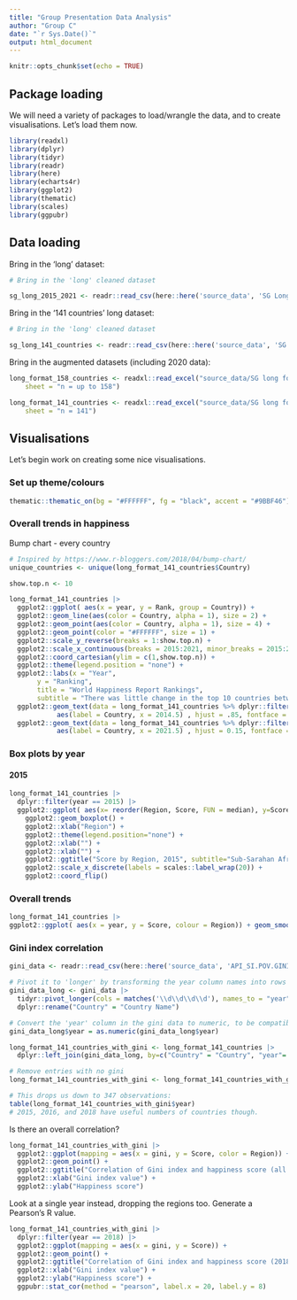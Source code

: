 ```yaml
---
title: "Group Presentation Data Analysis"
author: "Group C"
date: "`r Sys.Date()`"
output: html_document
---
```


```r
knitr::opts_chunk$set(echo = TRUE)
```

## Package loading

We will need a variety of packages to load/wrangle the data, and to create visualisations. Let's load them now.

```r
library(readxl)
library(dplyr)
library(tidyr)
library(readr)
library(here)
library(echarts4r)
library(ggplot2)
library(thematic)
library(scales)
library(ggpubr)
```

## Data loading

Bring in the 'long' dataset:

```r
# Bring in the 'long' cleaned dataset

sg_long_2015_2021 <- readr::read_csv(here::here('source_data', 'SG Long format 2015 to 2021.csv'))
```

Bring in the '141 countries' long dataset:

```r
# Bring in the 'long' cleaned dataset

sg_long_141_countries <- readr::read_csv(here::here('source_data', 'SG long format 141 countries.csv'))
```

Bring in the augmented datasets (including 2020 data):

```r
long_format_158_countries <- readxl::read_excel("source_data/SG long format.xlsx", 
    sheet = "n = up to 158")

long_format_141_countries <- readxl::read_excel("source_data/SG long format.xlsx", 
    sheet = "n = 141")
```

## Visualisations

Let's begin work on creating some nice visualisations.

### Set up theme/colours

```r
thematic::thematic_on(bg = "#FFFFFF", fg = "black", accent = "#9BBF46")
```

### Overall trends in happiness

Bump chart - every country

```r
# Inspired by https://www.r-bloggers.com/2018/04/bump-chart/
unique_countries <- unique(long_format_141_countries$Country)

show.top.n <- 10

long_format_141_countries |>
  ggplot2::ggplot( aes(x = year, y = Rank, group = Country)) +
  ggplot2::geom_line(aes(color = Country, alpha = 1), size = 2) +
  ggplot2::geom_point(aes(color = Country, alpha = 1), size = 4) +
  ggplot2::geom_point(color = "#FFFFFF", size = 1) +
  ggplot2::scale_y_reverse(breaks = 1:show.top.n) +
  ggplot2::scale_x_continuous(breaks = 2015:2021, minor_breaks = 2015:2021, expand = c(.25, .25)) +
  ggplot2::coord_cartesian(ylim = c(1,show.top.n)) + 
  ggplot2::theme(legend.position = "none") +
  ggplot2::labs(x = "Year",
       y = "Ranking",
       title = "World Happiness Report Rankings",
       subtitle = "There was little change in the top 10 countries between 2015 and 2021.") +
  ggplot2::geom_text(data = long_format_141_countries %>% dplyr::filter(year == 2015),
            aes(label = Country, x = 2014.5) , hjust = .85, fontface = "bold", color = "#888888", size = 4) +
  ggplot2::geom_text(data = long_format_141_countries %>% dplyr::filter(year == 2021),
            aes(label = Country, x = 2021.5) , hjust = 0.15, fontface = "bold", color = "#888888", size = 4)
```

### Box plots by year

#### 2015

```r
long_format_141_countries |>
  dplyr::filter(year == 2015) |>
  ggplot2::ggplot( aes(x= reorder(Region, Score, FUN = median), y=Score, fill=Region)) + 
    ggplot2::geom_boxplot() +
    ggplot2::xlab("Region") +
    ggplot2::theme(legend.position="none") +
    ggplot2::xlab("") +
    ggplot2::xlab("") +
    ggplot2::ggtitle("Score by Region, 2015", subtitle="Sub-Sarahan Africa had the lowest median happiness.") +
    ggplot2::scale_x_discrete(labels = scales::label_wrap(20)) +
    ggplot2::coord_flip()
```

### Overall trends

```r
long_format_141_countries |>
ggplot2::ggplot( aes(x = year, y = Score, colour = Region)) + geom_smooth()
```

### Gini index correlation

```r
gini_data <- readr::read_csv(here::here('source_data', 'API_SI.POV.GINI_DS2_en_csv_v2_5181705.csv'), skip = 3)

# Pivot it to 'longer' by transforming the year column names into rows
gini_data_long <- gini_data |>
  tidyr::pivot_longer(cols = matches('\\d\\d\\d\\d'), names_to = "year", values_to = "gini") |>
  dplyr::rename("Country" = "Country Name")

# Convert the 'year' column in the gini data to numeric, to be compatible with the main dataset.
gini_data_long$year = as.numeric(gini_data_long$year)

long_format_141_countries_with_gini <- long_format_141_countries |>
  dplyr::left_join(gini_data_long, by=c("Country" = "Country", "year"= "year"))

# Remove entries with no gini
long_format_141_countries_with_gini <- long_format_141_countries_with_gini |> tidyr::drop_na(gini)

# This drops us down to 347 observations:
table(long_format_141_countries_with_gini$year)
# 2015, 2016, and 2018 have useful numbers of countries though.
```

Is there an overall correlation?

```r

long_format_141_countries_with_gini |>
  ggplot2::ggplot(mapping = aes(x = gini, y = Score, color = Region)) +
  ggplot2::geom_point() +
  ggplot2::ggtitle("Correlation of Gini index and happiness score (all years)") +
  ggplot2::xlab("Gini index value") +
  ggplot2::ylab("Happiness score")
```

Look at a single year instead, dropping the regions too. Generate a Pearson's R value.

```r
long_format_141_countries_with_gini |>
  dplyr::filter(year == 2018) |>
  ggplot2::ggplot(mapping = aes(x = gini, y = Score)) +
  ggplot2::geom_point() +
  ggplot2::ggtitle("Correlation of Gini index and happiness score (2018)", subtitle="There is no overall correlation.") +
  ggplot2::xlab("Gini index value") +
  ggplot2::ylab("Happiness score") +
  ggpubr::stat_cor(method = "pearson", label.x = 20, label.y = 8)
```
